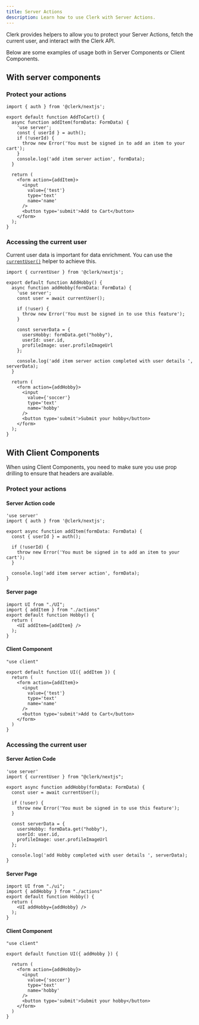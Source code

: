 ```yaml
---
title: Server Actions
description: Learn how to use Clerk with Server Actions.
---
```


Clerk provides helpers to allow you to protect your Server Actions, fetch the current user, and interact with the Clerk API.

Below are some examples of usage both in Server Components or Client Components.

## With server components

### Protect your actions

```tsx filename="actions.[js/ts]"
import { auth } from '@clerk/nextjs';

export default function AddToCart() {
  async function addItem(formData: FormData) {
    'use server';
    const { userId } = auth();
    if (!userId) {
      throw new Error('You must be signed in to add an item to your cart');
    }
    console.log('add item server action', formData);
  }

  return (
    <form action={addItem}>
      <input
        value={'test'}
        type='text'
        name='name'
      />
      <button type='submit'>Add to Cart</button>
    </form>
  );
}
```

### Accessing the current user

Current user data is important for data enrichment. You can use the [`currentUser()`](/docs/references/nextjs/current-user) helper to achieve this.

```tsx filename="app/page.tsx"
import { currentUser } from '@clerk/nextjs';

export default function AddHobby() {
  async function addHobby(formData: FormData) {
    'use server';
    const user = await currentUser();

    if (!user) {
      throw new Error('You must be signed in to use this feature');
    }

    const serverData = {
      usersHobby: formData.get("hobby"),
      userId: user.id,
      profileImage: user.profileImageUrl
    };

    console.log('add item server action completed with user details ', serverData);
  }

  return (
    <form action={addHobby}>
      <input
        value={'soccer'}
        type='text'
        name='hobby'
      />
      <button type='submit'>Submit your hobby</button>
    </form>
  );
}
```

## With Client Components

When using Client Components, you need to make sure you use prop drilling to ensure that headers are available.

### Protect your actions

#### Server Action code

```tsx filename="actions.[js/ts]"
'use server'
import { auth } from '@clerk/nextjs';

export async function addItem(formData: FormData) {
  const { userId } = auth();

  if (!userId) {
    throw new Error('You must be signed in to add an item to your cart');
  }

  console.log('add item server action', formData);
}
```

#### Server page

```tsx filename="page.tsx"
import UI from "./UI";
import { addItem } from "./actions"
export default function Hobby() {
  return (
    <UI addItem={addItem} />
  );
}
```

#### Client Component

```tsx filename="ui.tsx"
"use client"

export default function UI({ addItem }) {
  return (
    <form action={addItem}>
      <input
        value={'test'}
        type='text'
        name='name'
      />
      <button type='submit'>Add to Cart</button>
    </form>
  )
}
```

### Accessing the current user

#### Server Action Code

```tsx filename="actions.[js/ts]"
'use server'
import { currentUser } from "@clerk/nextjs";

export async function addHobby(formData: FormData) {
  const user = await currentUser();

  if (!user) {
    throw new Error('You must be signed in to use this feature');
  }

  const serverData = {
    usersHobby: formData.get("hobby"),
    userId: user.id,
    profileImage: user.profileImageUrl
  };

  console.log('add Hobby completed with user details ', serverData);
}
```

#### Server Page

```tsx filename="page.tsx"
import UI from "./ui";
import { addHobby } from "./actions"
export default function Hobby() {
  return (
    <UI addHobby={addHobby} />
  );
}
```

#### Client Component

```tsx filename="ui.tsx"
"use client"

export default function UI({ addHobby }) {

  return (
    <form action={addHobby}>
      <input
        value={'soccer'}
        type='text'
        name='hobby'
      />
      <button type='submit'>Submit your hobby</button>
    </form>
  )
}
```
